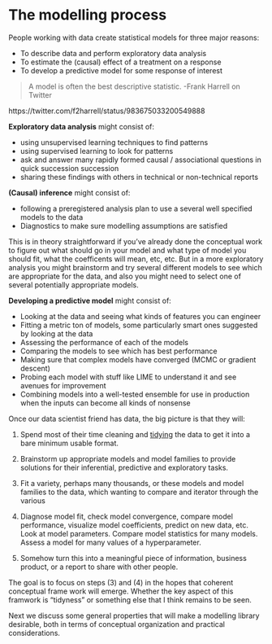 # The modelling process

People working with data create statistical models for three major reasons:

- To describe data and perform exploratory data analysis
- To estimate the (causal) effect of a treatment on a response
- To develop a predictive model for some response of interest

> A model is often the best descriptive statistic.  -Frank Harrell on Twitter

https://twitter.com/f2harrell/status/983675033200549888 

**Exploratory data analysis** might consist of:

- using unsupervised learning techniques to find patterns
- using supervised learning to look for patterns
- ask and answer many rapidly formed causal / associational questions in quick succession succession
- sharing these findings with others in technical or non-technical reports

**(Causal) inference** might consist of:

- following a preregistered analysis plan to use a several well specified models to the data
- Diagnostics to make sure modelling assumptions are satisfied

This is in theory straightforward if you've already done the conceptual work to figure out what should go in your model and what type of model you should fit, what the coefficents will mean, etc, etc. But in a more exploratory analysis you might brainstorm and try several different models to see which are appropriate for the data, and also you might need to select one of several potentially appropriate models.

**Developing a predictive model** might consist of:

- Looking at the data and seeing what kinds of features you can engineer
- Fitting a metric ton of models, some particularly smart ones suggested by looking at the data
- Assessing the performance of each of the models
- Comparing the models to see which has best performance
- Making sure that complex models have converged (MCMC or gradient descent)
- Probing each model with stuff like LIME to understand it and see avenues for improvement
- Combining models into a well-tested ensemble for use in production when the inputs can become all kinds of nonsense

Once our data scientist friend has data, the big picture is that they will:

1. Spend most of their time cleaning and [tidying](http://vita.had.co.nz/papers/tidy-data.html) the data to get it into a bare minimum usable format. 

2. Brainstorm up appropriate models and model families to provide solutions for their inferential, predictive and exploratory tasks.

3. Fit a variety, perhaps many thousands, or these models and model families to the data, which wanting to compare and iterator through the various 

4. Diagnose model fit, check model convergence, compare model performance, visualize model coefficients, predict on new data, etc. Look at model parameters. Compare model statistics for many models. Assess a model for many values of a hyperparameter.

5. Somehow turn this into a meaningful piece of information, business product, or a report to share with other people.

The goal is to focus on steps (3) and (4) in the hopes that coherent conceptual frame work will emerge. Whether the key aspect of this framwork is "tidyness" or something else that I think remains to be seen.

Next we discuss some general properties that will make a modelling library desirable, both in terms of conceptual organization and practical considerations.
